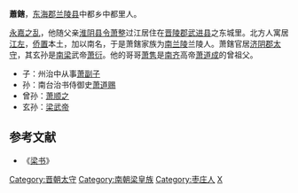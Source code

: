 '''蕭鎋'''，[[东海郡|东海郡]][[兰陵县_(楚国)|兰陵县]]中都乡中都里人。

[[永嘉之乱|永嘉之乱]]，他随父亲[[淮阴县|淮阴]][[县令|县令]][[萧整|萧整]]过江居住在[[晋陵郡|晋陵郡]][[武进县|武进县]]之东城里。北方人寓居[[江左|江左]]，[[侨置|侨置]]本土，加以南名，于是萧鎋家族为[[南兰陵|南兰陵]]兰陵人。萧鎋官居[[济阴郡|济阴郡]][[太守|太守]]，其玄孙是[[南梁|南梁]]武帝[[萧衍|萧衍]]。他的哥哥[[萧隽|萧隽]]是[[南齐|南齐]]高帝[[萧道成|萧道成]]的曾祖父。

* 子：州治中从事[[萧副子|萧副子]] 
* 孙：南台治书侍御史[[萧道赐|萧道赐]] 
* 曾孙：[[萧顺之|萧顺之]]
* 玄孙：[[梁武帝|梁武帝]]

==参考文献==
*《[[梁书|梁书]]》

[[Category:晋朝太守|Category:晋朝太守]]
[[Category:南朝梁皇族|Category:南朝梁皇族]] 
[[Category:枣庄人|Category:枣庄人]]
[[Category:兰陵萧氏|X]]